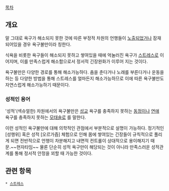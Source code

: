 [[목차]]

== 개요 ==
말 그대로 욕구가 해소되지 못한 것에 따른 부정적 차원의 언행들이 [[노출]]되었거나 잠재되어있을 경우 욕구불만이라 칭한다. 

식욕을 비롯한 욕구들이 해소되지 못하고 쌓여있을 때에 억눌러진 욕구가 [[스트레스]]로 이어지며, 이를 만족스럽게 해소함으로서 정서적 긴장완화가 이루어 지는 것이다.

욕구불만은 다양한 경로를 통해 해소가능하다. 춤을 춘다거나 노래를 부른다거나 운동을 하는 등 다양한 방법을 통해 스트레스를 얼마든지 해소가능하므로 이에 따른 욕구불만도 자연스럽게 해소가능하기 때문이다. 

=== 성적인 용어 ===
'성적'(섹슈얼한) 차원에서의 욕구불만은 [[성교]] 욕구를 충족하지 못하는 [[동정]]이나 [[연애]] 욕구를 충족하지 못하는 [[모태솔로]] 를 말한다.

이런 성적인 욕구불만에 대해 의학적인 관점에서 부분적으로 설명이 가능하다. 정기적인 [성행위] 혹은 성적 [오르가즘] 체험으로 인해 몸에 쌓여있는 긴장들이 규칙적으로 풀리게 되면 전반적으로 언행이 차분해지고 내면적 컨트롤이 상대적으로 용이해지기 때문.~~현자타임~~ 물론 단순히 성적 욕구만이 해당되는 것이 아니라 만족스러운 성적관계를 통해 정서적 안정을 꾀할 때 가능한 것이다.

== 관련 항목 ==
 * [[스트레스]]
